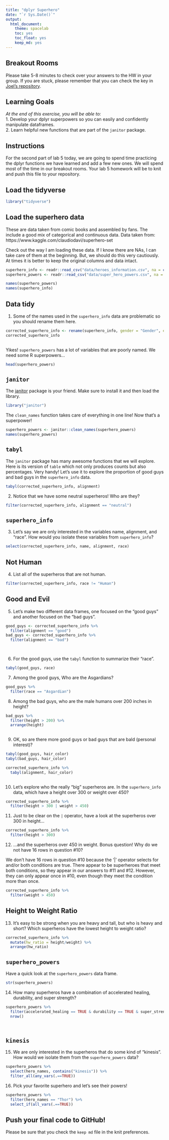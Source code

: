 ```yaml
---
title: "dplyr Superhero"
date: "`r Sys.Date()`"
output:
  html_document: 
    theme: spacelab
    toc: yes
    toc_float: yes
    keep_md: yes
---
```


## Breakout Rooms  
Please take 5-8 minutes to check over your answers to the HW in your group. If you are stuck, please remember that you can check the key in [Joel's repository](https://github.com/jmledford3115/BIS15LW2021_jledford).  

## Learning Goals  
*At the end of this exercise, you will be able to:*    
1. Develop your dplyr superpowers so you can easily and confidently manipulate dataframes.  
2. Learn helpful new functions that are part of the `janitor` package.  

## Instructions
For the second part of lab 5 today, we are going to spend time practicing the dplyr functions we have learned and add a few new ones. We will spend most of the time in our breakout rooms. Your lab 5 homework will be to knit and push this file to your repository.  

## Load the tidyverse
```r
library("tidyverse")
```

## Load the superhero data
These are data taken from comic books and assembled by fans. The include a good mix of categorical and continuous data.  Data taken from: https://www.kaggle.com/claudiodavi/superhero-set  

Check out the way I am loading these data. If I know there are NAs, I can take care of them at the beginning. But, we should do this very cautiously. At times it is better to keep the original columns and data intact.  
```r
superhero_info <- readr::read_csv("data/heroes_information.csv", na = c("", "-99", "-"))
superhero_powers <- readr::read_csv("data/super_hero_powers.csv", na = c("", "-99", "-"))
```
```r
names(superhero_powers)
names(superhero_info)
```

## Data tidy
1. Some of the names used in the `superhero_info` data are problematic so you should rename them here.  
```r
corrected_superhero_info <- rename(superhero_info, gender = "Gender", eye_color = "Eye color", race = "Race", hair_color = "Hair color", height = "Height", publisher = "Publisher", skin_color = "Skin color", alignment = "Alignment", weight = "Weight")
corrected_superhero_info
  
```

Yikes! `superhero_powers` has a lot of variables that are poorly named. We need some R superpowers...
```r
head(superhero_powers)
```

## `janitor`
The [janitor](https://garthtarr.github.io/meatR/janitor.html) package is your friend. Make sure to install it and then load the library.  
```r
library("janitor")
```

The `clean_names` function takes care of everything in one line! Now that's a superpower!
```r
superhero_powers <- janitor::clean_names(superhero_powers)
names(superhero_powers)
```

## `tabyl`
The `janitor` package has many awesome functions that we will explore. Here is its version of `table` which not only produces counts but also percentages. Very handy! Let's use it to explore the proportion of good guys and bad guys in the `superhero_info` data.  
```r
tabyl(corrected_superhero_info, alignment)
```

2. Notice that we have some neutral superheros! Who are they?
```r
filter(corrected_superhero_info, alignment == "neutral")
```

## `superhero_info`
3. Let's say we are only interested in the variables name, alignment, and "race". How would you isolate these variables from `superhero_info`?
```r
select(corrected_superhero_info, name, alignment, race)
```

## Not Human
4. List all of the superheros that are not human.
```r
filter(corrected_superhero_info, race != "Human")
```

## Good and Evil
5. Let's make two different data frames, one focused on the "good guys" and another focused on the "bad guys".
```r
good_guys <- corrected_superhero_info %>%
  filter(alignment == "good")
bad_guys <- corrected_superhero_info %>%
  filter(alignment == "bad")

  
```

6. For the good guys, use the `tabyl` function to summarize their "race".
```r
tabyl(good_guys, race)
```

7. Among the good guys, Who are the Asgardians?
```r
good_guys %>%
  filter(race == "Asgardian")
```

8. Among the bad guys, who are the male humans over 200 inches in height?
```r
bad_guys %>%
  filter(height > 200) %>%
  arrange(height)
  
```

9. OK, so are there more good guys or bad guys that are bald (personal interest)?
```r
tabyl(good_guys, hair_color)
tabyl(bad_guys, hair_color)
```

```r
corrected_superhero_info %>%
  tabyl(alignment, hair_color)
  

```

10. Let's explore who the really "big" superheros are. In the `superhero_info` data, which have a height over 300 or weight over 450?
```r
corrected_superhero_info %>%
  filter(height > 300 | weight > 450)
```

11. Just to be clear on the `|` operator,  have a look at the superheros over 300 in height...
```r
corrected_superhero_info %>%
  filter(height > 300)

```

12. ...and the superheros over 450 in weight. Bonus question! Why do we not have 16 rows in question #10?

We don't have 16 rows in question #10 because the '|' operator selects for and/or both conditions are true. There appear to be superheroes that meet both conditions, so they appear in our answers to #11 and #12. However, they can only appear once in #10, even though they meet the condition more than once. 
```r
corrected_superhero_info %>%
  filter(weight > 450)
```

## Height to Weight Ratio
13. It's easy to be strong when you are heavy and tall, but who is heavy and short? Which superheros have the lowest height to weight ratio?
```r
corrected_superhero_info %>%
  mutate(hw_ratio = height/weight) %>%
  arrange(hw_ratio)

```

## `superhero_powers`
Have a quick look at the `superhero_powers` data frame.  
```r
str(superhero_powers)
```

14. How many superheros have a combination of accelerated healing, durability, and super strength?
```r
superhero_powers %>%
  filter(accelerated_healing == TRUE & durability == TRUE & super_strength == TRUE) %>%
  nrow()

  
```

## `kinesis`
15. We are only interested in the superheros that do some kind of "kinesis". How would we isolate them from the `superhero_powers` data?


```r
superhero_powers %>%
  select(hero_names, contains("kinesis")) %>% 
  filter_all(any_vars(.==TRUE))
```

16. Pick your favorite superhero and let's see their powers!
```r
superhero_powers %>% 
  filter(hero_names == "Thor") %>% 
  select_if(all_vars(.==TRUE))
```

## Push your final code to GitHub!
Please be sure that you check the `keep md` file in the knit preferences.  